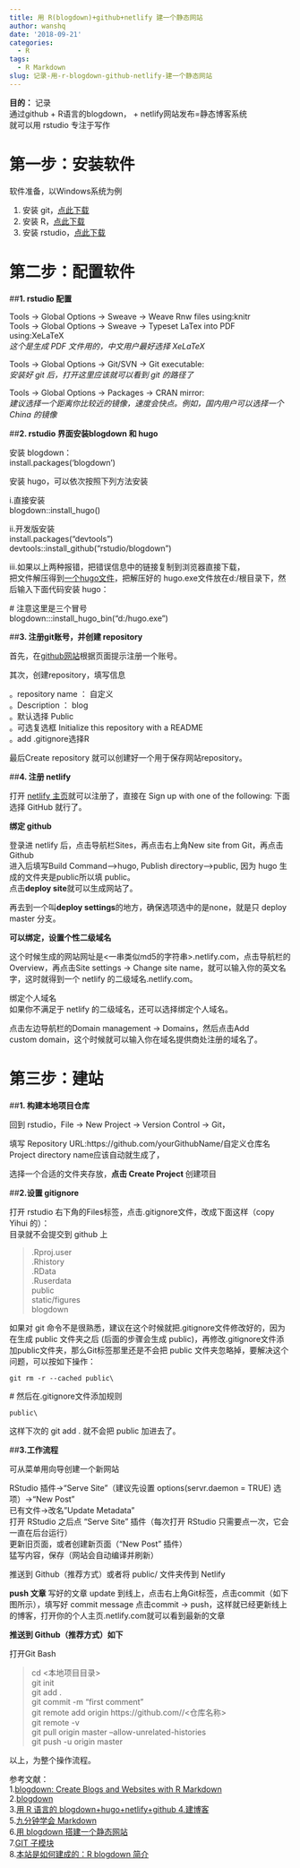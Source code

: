 ```yaml
---
title: 用 R(blogdown)+github+netlify 建一个静态网站
author: wanshq
date: '2018-09-21'
categories:
  - R
tags:
  - R Markdown
slug: 记录-用-r-blogdown-github-netlify-建一个静态网站
---
```


**目的：**
记录\
通过github + R语言的blogdown， + netlify网站发布=静态博客系统\
就可以用 rstudio 专注于写作



# **第一步：安装软件**

软件准备，以Windows系统为例

1. 安装 git，[点此下载](https://git-scm.com/download/win) \
2. 安装 R，[点此下载](https://www.r-project.org)\
3. 安装 rstudio，[点此下载](https://www.rstudio.com/products/rstudio/download/#download)\

# **第二步：配置软件**

##**1. rstudio 配置**

Tools -> Global Options -> Sweave -> Weave Rnw files using:knitr\
Tools -> Global Options -> Sweave -> Typeset LaTex into PDF using:XeLaTeX\
*这个是生成 PDF 文件用的，中文用户最好选择 XeLaTeX *

Tools -> Global Options -> Git/SVN -> Git executable:\
*安装好 git 后，打开这里应该就可以看到 git 的路径了*

Tools -> Global Options -> Packages -> CRAN mirror:\
*建议选择一个距离你比较近的镜像，速度会快点。例如，国内用户可以选择一个 China 的镜像*

##**2. rstudio 界面安装blogdown 和 hugo**

安装 blogdown：\
    install.packages('blogdown')

安装 hugo，可以依次按照下列方法安装

i.直接安装\
    blogdown::install_hugo()

ii.开发版安装\
    install.packages("devtools")\
    devtools::install_github("rstudio/blogdown")

iii.如果以上两种报错，把错误信息中的链接复制到浏览器直接下载，\
把文件解压得到[一个hugo文件](https://yihui.name/en/2017/12/blogdown-book/)，把解压好的\ hugo.exe文件放在d:/根目录下，然后输入下面代码安装 hugo：

\# 注意这里是三个冒号\
    blogdown:::install_hugo_bin("d:/hugo.exe")


##**3. 注册git账号，并创建 repository**

首先，在[github网站](https://github.com/)根据页面提示注册一个账号。

其次，创建repository，填写信息

 。repository name ： 自定义\
 。Description ： blog\
 。默认选择 Public\
 。可选复选框 Initialize this repository with a README\
 。add .gitignore选择R\

最后Create repository 就可以创建好一个用于保存网站repository。

##**4. 注册 netlify**

打开 [netlify 主页](https://app.netlify.com/signup)就可以注册了，直接在 Sign up with one of the following: 下面选择 GitHub 就行了。

**绑定 github**

登录进 netlify 后，点击导航栏Sites，再点击右上角New site from Git，再点击Github\
进入后填写Build Command-->hugo, Publish directory-->public, 因为 hugo 生成的文件夹是public所以填 public。\
点击**deploy site**就可以生成网站了。

再去到一个叫**deploy settings**的地方，确保选项选中的是none，就是只 deploy master 分支。

**可以绑定，设置个性二级域名**

这个时候生成的网站网址是<一串类似md5的字符串>.netlify.com，点击导航栏的Overview，再点击Site settings -> Change site name，就可以输入你的英文名字，这时就得到一个 netlify 的二级域名<Site Name>.netlify.com。

绑定个人域名\
如果你不满足于 netlify 的二级域名，还可以选择绑定个人域名。

点击左边导航栏的Domain management -> Domains，然后点击Add custom\ domain，这个时候就可以输入你在域名提供商处注册的域名了。

# **第三步：建站 **

##**1. 构建本地项目仓库**

回到 rstudio，File -> New Project -> Version Control -> Git，

填写 Repository URL:https://github.com/yourGithubName/自定义仓库名 \
Project directory name应该自动就生成了，

选择一个合适的文件夹存放，**点击 Create Project **创建项目


##**2.设置 gitignore**

打开 rstudio 右下角的Files标签，点击.gitignore文件，改成下面这样（copy Yihui 的）：\
目录就不会提交到 github 上

>  
.Rproj.user\
.Rhistory\
.RData\
.Ruserdata\
public\
static/figures\
blogdown

如果对 git 命令不是很熟悉，建议在这个时候就把.gitignore文件修改好的，因为在生成 public 文件夹之后 (后面的步骤会生成 public)，再修改.gitignore文件添加public文件夹，那么Git标签那里还是不会把 public 文件夹忽略掉，要解决这个问题，可以按如下操作：

    git rm -r --cached public\
\# 然后在.gitignore文件添加规则

    public\
这样下次的 git add . 就不会把 public 加进去了。

##**3.工作流程**

可从菜单用向导创建一个新网站

RStudio 插件->"Serve Site"（建议先设置 options(servr.daemon = TRUE) 选项）->"New Post"\
已有文件->改名"Update Metadata"\
打开 RStudio 之后点 "Serve Site" 插件（每次打开 RStudio 只需要点一次，它会一直在后台运行）\
更新旧页面，或者创建新页面（"New Post" 插件）\
猛写内容，保存（网站会自动编译并刷新）

推送到 Github（推荐方式）或者将 public/ 文件夹传到 Netlify

**push 文章**
写好的文章 update 到线上，点击右上角Git标签，点击commit（如下图所示），填写好 commit message 点击commit -> push，这样就已经更新线上的博客，打开你的个人主页<Site Name>.netlify.com就可以看到最新的文章

**推送到 Github（推荐方式）如下**

打开Git Bash

>
    cd <本地项目目录> \
    git init\
    git add . \
    git commit -m "first comment" \
    git remote add origin https://github.com/<github帐号>/<仓库名称> \
    git remote -v\
    git pull origin master --allow-unrelated-histories\
    git push -u origin master\


以上，为整个操作流程。

参考文献：\
1.[blogdown: Create Blogs and Websites with R Markdown](https://bookdown.org/yihui/blogdown/)\
2.[blogdown](https://github.com/rstudio/blogdown)\
3.[用 R 语言的 blogdown+hugo+netlify+github 4.建博客](https://cosx.org/2018/01/build-blog-with-blogdown-hugo-netlify-github/)\
5.[九分钟学会 Markdown](http://dapengde.com/archives/17033)\
6.[用 blogdown 搭建一个静态网站](https://slides.yihui.name/2017-blogdown-CGM-Yihui-Xie.html#1)\
7.[GIT 子模块](https://yihui.name/cn/2017/03/git-submodule/)\
8.[本站是如何建成的：R blogdown 简介](http://xuer.dapengde.com/post/hugo-blogdown/)\

